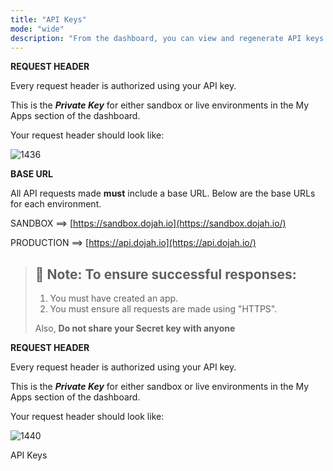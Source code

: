 ```yaml
---
title: "API Keys"
mode: "wide"
description: "From the dashboard, you can view and regenerate API keys."
---
```




**REQUEST HEADER**

Every request header is authorized using your API key.

This is the **_Private Key_** for either sandbox or live environments in the My Apps section of the dashboard.

Your request header should look like:

![1436](https://files.readme.io/d1962e7-Screenshot_2022-08-09_at_09.11.40.png "Screenshot 2022-08-09 at 09.11.40.png")

**BASE URL**

All API requests made **must** include a base URL. Below are the base URLs for each environment.

SANDBOX ==> [https://sandbox.dojah.io](https://sandbox.dojah.io/)

PRODUCTION ==> [https://api.dojah.io](https://api.dojah.io/)

> ## 📘 Note: To ensure successful responses:
> 
> 1.  You must have created an app.
> 2.  You must ensure all requests are made using "HTTPS".
> 
> Also, **Do not share your Secret key with anyone**


**REQUEST HEADER**

Every request header is authorized using your API key.

This is the **_Private Key_** for either sandbox or live environments in the My Apps section of the dashboard.

Your request header should look like:

![1440](https://files.readme.io/76b30e7-Developers.jpg "Developers.jpg")

API Keys